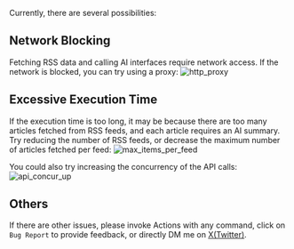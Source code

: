 Currently, there are several possibilities:

## Network Blocking

Fetching RSS data and calling AI interfaces require network access. If the network is blocked, you can try using a proxy:
![http_proxy](https://tidyread.s3.us-west-2.amazonaws.com/http_proxy.png)

## Excessive Execution Time

If the execution time is too long, it may be because there are too many articles fetched from RSS feeds, and each article requires an AI summary. Try reducing the number of RSS feeds, or decrease the maximum number of articles fetched per feed:
![max_items_per_feed](https://tidyread.s3.us-west-2.amazonaws.com/max_items_per_feed.png)

You could also try increasing the concurrency of the API calls:
![api_concur_up](https://tidyread.s3.us-west-2.amazonaws.com/api_concur_up.png)

## Others

If there are other issues, please invoke Actions with any command, click on `Bug Report` to provide feedback, or directly DM me on [X(Twitter)](https://x.com/jaredliu_bravo).
